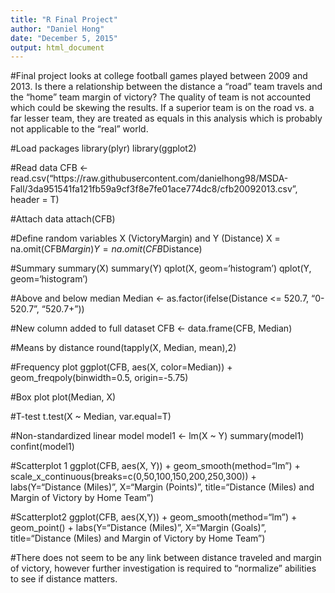 ```yaml
---
title: "R Final Project"
author: "Daniel Hong"
date: "December 5, 2015"
output: html_document
---
```


#Final project looks at college football games played between 2009 and 2013. Is there a relationship between the distance a "road" team travels and the "home" team margin of victory? The quality of team is not accounted which could be skewing the results. If a superior team is on the road vs. a far lesser team, they are treated as equals in this analysis which is probably not applicable to the "real" world.

#Load packages
library(plyr)
library(ggplot2)

#Read data
CFB <- read.csv("https://raw.githubusercontent.com/danielhong98/MSDA-Fall/3da951541fa121fb59a9cf3f8e7fe01ace774dc8/cfb20092013.csv", header = T)

#Attach data
attach(CFB)

#Define random variables X (VictoryMargin) and Y (Distance)
X = na.omit(CFB$Margin)
Y = na.omit(CFB$Distance)

#Summary
summary(X)
summary(Y)
qplot(X, geom='histogram')
qplot(Y, geom='histogram')

#Above and below median
Median <- as.factor(ifelse(Distance <= 520.7, "0-520.7", "520.7+"))

#New column added to full dataset
CFB <- data.frame(CFB, Median)

#Means by distance
round(tapply(X, Median, mean),2)

#Frequency plot
ggplot(CFB, aes(X, color=Median)) + 
geom_freqpoly(binwidth=0.5, origin=-5.75)

#Box plot
plot(Median, X)

#T-test
t.test(X ~ Median, var.equal=T)

#Non-standardized linear model
model1 <- lm(X ~ Y)
summary(model1)
confint(model1)

#Scatterplot 1
ggplot(CFB, aes(X, Y)) + geom_smooth(method="lm") +
  scale_x_continuous(breaks=c(0,50,100,150,200,250,300)) +
labs(Y="Distance (Miles)", X="Margin (Points)", title="Distance (Miles) and Margin of Victory by Home Team")

#Scatterplot2
ggplot(CFB, aes(X,Y)) + geom_smooth(method="lm") +
geom_point() + labs(Y="Distance (Miles)", X="Margin (Goals)", title="Distance (Miles) and Margin of Victory by Home Team")

#There does not seem to be any link between distance traveled and margin of victory, however further investigation is required to "normalize" abilities to see if distance matters.
